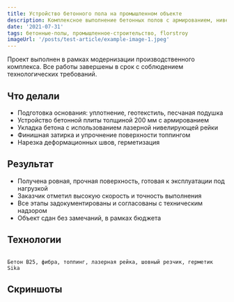 ```yaml
---
title: Устройство бетонного пола на промышленном объекте
description: Комплексное выполнение бетонных полов с армированием, нивелировкой и финишной обработкой
date: '2021-07-31'
tags: бетонные-полы, промышленное-строительство, florstroy
imageUrl: '/posts/test-article/example-image-1.jpeg'
---
```


<Quote>Проект выполнен в рамках модернизации производственного комплекса. Все работы завершены в срок с соблюдением технологических требований.</Quote>

## Что делали

- Подготовка основания: уплотнение, геотекстиль, песчаная подушка
- Устройство бетонной плиты толщиной 200 мм с армированием
- Укладка бетона с использованием лазерной нивелирующей рейки
- Финишная затирка и упрочнение поверхности топпингом
- Нарезка деформационных швов, герметизация

## Результат

- Получена ровная, прочная поверхность, готовая к эксплуатации под нагрузкой
- Заказчик отметил высокую скорость и точность выполнения
- Все этапы задокументированы и согласованы с техническим надзором
- Объект сдан без замечаний, в рамках бюджета

## Технологии

<Code>
Бетон B25, фибра, топпинг, лазерная рейка, шовный резчик, герметик Sika
</Code>

## Скриншоты

<ArticleImage src="/public/test-article/1.webp" alt="Общий вид готового пола" />
<ArticleImage src="/public/test-article/2.webp" alt="Процесс укладки бетона" />
<ArticleImage src="/public/test-article/3.webp" alt="Финишная затирка с топпингом" />
